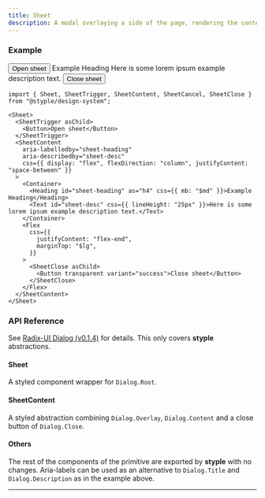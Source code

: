 ```yaml
---
title: Sheet
description: A modal overlaying a side of the page, rendering the content underneath inert.
---
```


### Example

<Preview>
  <Sheet>
    <SheetTrigger asChild>
      <Button>Open sheet</Button>
    </SheetTrigger>
    <SheetContent
      aria-labelledby="sheet-heading"
      aria-describedby="sheet-desc"
      css={{ display: "flex", flexDirection: "column", justifyContent: "space-between" }}
    >
      <Container>
        <Heading id="sheet-heading" as="h4" css={{ mb: "$md" }}>Example Heading</Heading>
        <Text id="sheet-desc" css={{ lineHeight: "25px" }}>Here is some lorem ipsum example description text.</Text>
      </Container>
      <Flex
        css={{
          justifyContent: "flex-end",
          marginTop: "$lg",
        }}
      >
        <SheetClose asChild>
          <Button transparent variant="success">Close sheet</Button>
        </SheetClose>
      </Flex>
    </SheetContent>
  </Sheet>
</Preview>

```tsx outline=true
import { Sheet, SheetTrigger, SheetContent, SheetCancel, SheetClose } from "@styple/design-system";

<Sheet>
  <SheetTrigger asChild>
    <Button>Open sheet</Button>
  </SheetTrigger>
  <SheetContent
    aria-labelledby="sheet-heading"
    aria-describedby="sheet-desc"
    css={{ display: "flex", flexDirection: "column", justifyContent: "space-between" }}
  >
    <Container>
      <Heading id="sheet-heading" as="h4" css={{ mb: "$md" }}>Example Heading</Heading>
      <Text id="sheet-desc" css={{ lineHeight: "25px" }}>Here is some lorem ipsum example description text.</Text>
    </Container>
    <Flex
      css={{
        justifyContent: "flex-end",
        marginTop: "$lg",
      }}
    >
      <SheetClose asChild>
        <Button transparent variant="success">Close sheet</Button>
      </SheetClose>
    </Flex>
  </SheetContent>
</Sheet>
```

### API Reference

See [Radix-UI Dialog (v0.1.4)](https://www.radix-ui.com/docs/primitives/components/dialog) for details. This only covers **styple** abstractions.

#### Sheet

A styled component wrapper for `Dialog.Root`.

#### SheetContent

A styled abstraction combining `Dialog.Overlay`, `Dialog.Content` and a close button of `Dialog.Close`.

#### Others

The rest of the components of the primitive are exported by **styple** with no changes. Aria-labels can be used as an alternative to `Dialog.Title` and `Dialog.Description` as in the example above.

---